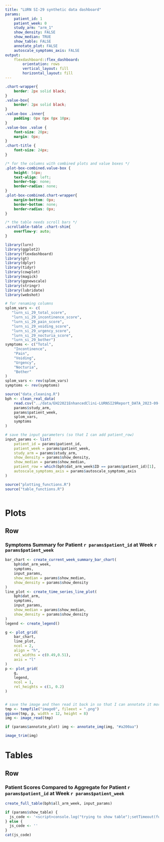 ```yaml
---
title: "LURN SI-29 synthetic data dashboard"
params:
    patient_id: 1
    patient_week: 0
    study_arm: "arm_1"
    show_density: FALSE
    show_median: TRUE
    show_table: FALSE
    annotate_plot: FALSE
    autoscale_symptoms_axis: FALSE
output: 
    flexdashboard::flex_dashboard:
        orientation: rows
        vertical_layout: fill
        horizontal_layout: fill
---
```


```css
.chart-wrapper{
    border: 2px solid black;
}
.value-box{
    border: 2px solid black;
}
.value-box .inner{
    padding: 0px 0px 0px 10px;
}
.value-box .value {
    font-size: 20px;
    margin: 0px;
}
.chart-title {
    font-size: 24px;
}

/* for the columns with combined plots and value boxes */
.plot-box-combined.value-box {
    height: 54px;
    text-align: left;
    border-top: none;
    border-radius: none;
}
.plot-box-combined.chart-wrapper{
    margin-bottom: 0px;
    border-bottom: none;
    border-radius: 0px;
}

/* the table needs scroll bars */
.scrollable-table .chart-shim{
    overflow-y: auto;
}

```


```r
library(lurn)
library(ggplot2)
library(flexdashboard)
library(gt)
library(dplyr)
library(tidyr)
library(cowplot)
library(magick)
library(ggnewscale)
library(stringr)
library(lubridate)
library(webshot)

# for renaming columns
splom_vars <- c(
   "lurn_si_29_total_score", 
   "lurn_si_29_incontinence_score",
   "lurn_si_29_pain_score", 
   "lurn_si_29_voiding_score",
   "lurn_si_29_urgency_score", 
   "lurn_si_29_nocturia_score",
   "lurn_si_29_bother")
symptoms <- c("Total", 
    "Incontinence", 
    "Pain", 
    "Voiding", 
    "Urgency", 
    "Nocturia", 
    "Bother"
)
splom_vars <- rev(splom_vars)
symptoms <- rev(symptoms)

source("data_cleaning.R")
bph <- clean_real_data(
    read.csv("../data/EH22021EnhancedClini-LURNSI29Report_DATA_2023-09-08_1340.csv"), 
    params$study_arm, 
    params$patient_week,
    splom_vars,
    symptoms
)

# save the input parameters (so that I can add patient_row)
input_params <- list(
    patient_id = params$patient_id, 
    patient_week = params$patient_week, 
    study_arm = params$study_arm,
    show_density = params$show_density,
    show_median = params$show_median,
    patient_row = which(bph$dat_arm_week$ID == params$patient_id)[1],
    autoscale_symptoms_axis = params$autoscale_symptoms_axis
)

source("plotting_functions.R")
source("table_functions.R")



```



Plots
=====================================   

Row {data-height=1200, id="chart1"}
-------------------------------------

### Symptoms Summary for Patient `r params$patient_id` at Week `r params$patient_week`
    
```r

bar_chart <- create_current_week_summary_bar_chart(
    bph$dat_arm_week, 
    symptoms, 
    input_params, 
    show_median = params$show_median, 
    show_density = params$show_density
)
line_plot <- create_time_series_line_plot(
    bph$dat_arm, 
    symptoms, 
    input_params, 
    show_median = params$show_median, 
    show_density = params$show_density
)
legend <- create_legend()

g <- plot_grid(
    bar_chart, 
    line_plot, 
    ncol = 2, 
    align = "h", 
    rel_widths = c(0.49,0.51), 
    axis = "l"
)
p <- plot_grid(
    g, 
    legend, 
    ncol = 1, 
    rel_heights = c(1, 0.2)
)


# save the image and then read it back in so that I can annotate it more easily and have consistent sizing!
tmp <- tempfile("image0", fileext = ".png")
ggsave(tmp, p, width = 12, height = 8)
img <- image_read(tmp)

if (params$annotate_plot) img <- annotate_img(img, "#a200aa")

image_trim(img)

```


<!-- 
Row {data-height=125}
-------------------------------------

### Description
The figures above show results from survey(s) you filled out recording the level of your symptoms at each doctor visit.  

The panels on the left show your current symptoms in color-filled rectangles compared to a reference population shown in gray lines. The panels on the right show your symptoms over time in color-filled circles compared to the same reference population shown in gray dashed lines. 

In all panels, the color indicates how your symptom level compares with that of the reference population, with blue being lower and orange being higher than the reference population, as indicated by the colorbar at the bottom.   
-->



Tables
=====================================  

Row {data-width=1050}
-------------------------------------

### Patient Scores Compared to Aggregate for Patient `r params$patient_id` at Week `r params$patient_week` {class="scrollable-table"}

```r
create_full_table(bph$all_arm_week, input_params)
```


<!-- used to click on the Tables panel so that I can render it -->
```r
if (params$show_table) {
  js_code <- '<script>console.log("trying to show table");setTimeout(function() {var tablesPanel = document.querySelector(\'a[href="#tables"]\');tablesPanel.click();}, 100);</script>'
} else {
  js_code <- ''
}
cat(js_code)
```